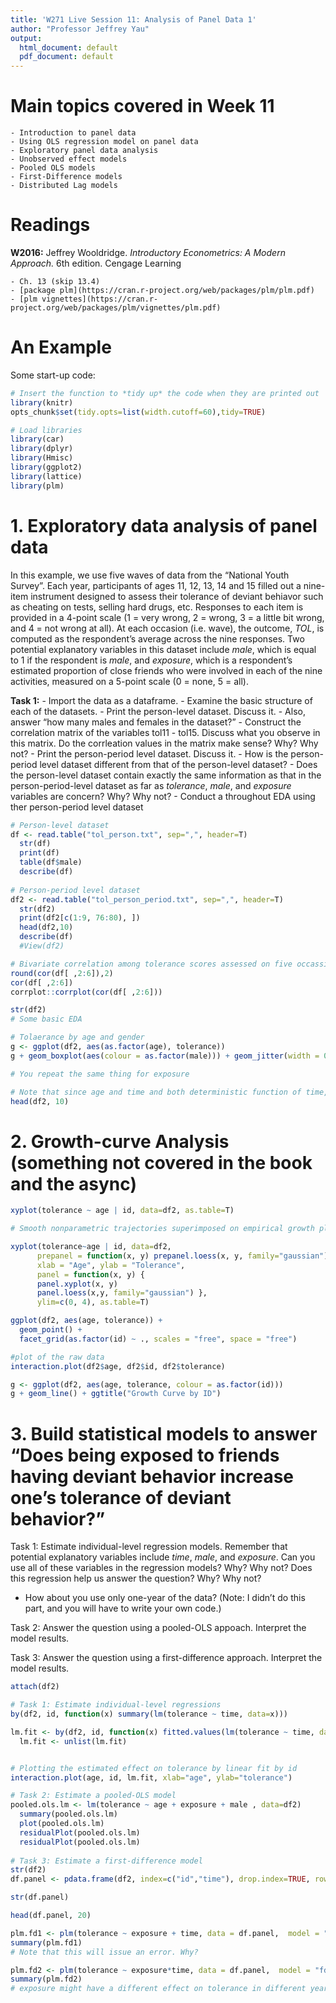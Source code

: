 ```yaml
---
title: 'W271 Live Session 11: Analysis of Panel Data 1'
author: "Professor Jeffrey Yau"
output:
  html_document: default
  pdf_document: default
---
```


# Main topics covered in Week 11
    - Introduction to panel data
    - Using OLS regression model on panel data
    - Exploratory panel data analysis
    - Unobserved effect models
    - Pooled OLS models
    - First-Difference models
    - Distributed Lag models

# Readings
**W2016:** Jeffrey Wooldridge. *Introductory Econometrics: A Modern Approach.* 6th edition. Cengage Learning 

    - Ch. 13 (skip 13.4)
    - [package plm](https://cran.r-project.org/web/packages/plm/plm.pdf)
    - [plm vignettes](https://cran.r-project.org/web/packages/plm/vignettes/plm.pdf)


# An Example
Some start-up code:

```r
# Insert the function to *tidy up* the code when they are printed out
library(knitr)
opts_chunk$set(tidy.opts=list(width.cutoff=60),tidy=TRUE)

# Load libraries
library(car)
library(dplyr)
library(Hmisc)
library(ggplot2)
library(lattice)
library(plm)
```

# 1. Exploratory data analysis of panel data

In this example, we use five waves of data from the "National Youth Survey". Each year, participants of ages 11, 12, 13, 14 and 15 filled out a nine-item instrument designed to assess their tolerance of deviant behiavor such as cheating on tests, selling hard drugs, etc. Responses to each item is provided in a 4-point scale (1 = very wrong, 2 = wrong, 3 = a little bit wrong, and 4 = not wrong at all). At each occasion (i.e. wave), the outcome, *TOL*, is computed as the respondent's average across the nine responses. Two potential explanatory variables in this dataset include *male*, which is equal to $1$ if the respondent is *male*, and *exposure*, which is a respondent's estimated proportion of close friends who were involved in each of the nine activities, measured on a 5-point scale ($0$ = none, $5$ = all).

**Task 1:** 
    - Import the data as a dataframe. 
    - Examine the basic structure of each of the datasets. 
    - Print the person-level dataset. Discuss it.
    - Also, answer "how many males and females in the dataset?" 
    - Construct the correlation matrix of the variables tol11 - tol15. Discuss what you observe in this matrix. Do the corrleation values in the matrix make sense? Why? Why not?
    - Print the person-period level dataset. Discuss it. 
    - How is the person-period level dataset different from that of the person-level dataset?
    - Does the person-level dataset contain exactly the same information as that in the person-period-level dataset as far as *tolerance*, *male*, and *exposure* variables are concern? Why? Why not?
    - Conduct a throughout EDA using ther person-period level dataset
    
```r
# Person-level dataset
df <- read.table("tol_person.txt", sep=",", header=T)
  str(df)
  print(df)
  table(df$male)
  describe(df)
  
# Person-period level dataset
df2 <- read.table("tol_person_period.txt", sep=",", header=T)
  str(df2)
  print(df2[c(1:9, 76:80), ])
  head(df2,10)
  describe(df)
  #View(df2)

# Bivariate correlation among tolerance scores assessed on five occassions
round(cor(df[ ,2:6]),2)
cor(df[ ,2:6])
corrplot::corrplot(cor(df[ ,2:6]))

str(df2)
# Some basic EDA

# Tolaerance by age and gender
g <- ggplot(df2, aes(as.factor(age), tolerance))
g + geom_boxplot(aes(colour = as.factor(male))) + geom_jitter(width = 0.2) + ggtitle("Tolerance by age and gender")

# You repeat the same thing for exposure

# Note that since age and time and both deterministic function of time, using age would be the same as using time.
head(df2, 10)

```

# 2. Growth-curve Analysis (something not covered in the book and the async)

```r
xyplot(tolerance ~ age | id, data=df2, as.table=T)

# Smooth nonparametric trajectories superimposed on empirical growth plots.

xyplot(tolerance~age | id, data=df2,
      prepanel = function(x, y) prepanel.loess(x, y, family="gaussian"),
      xlab = "Age", ylab = "Tolerance",
      panel = function(x, y) {
      panel.xyplot(x, y)
      panel.loess(x,y, family="gaussian") },
      ylim=c(0, 4), as.table=T)

ggplot(df2, aes(age, tolerance)) +
  geom_point() +
  facet_grid(as.factor(id) ~ ., scales = "free", space = "free")

#plot of the raw data
interaction.plot(df2$age, df2$id, df2$tolerance) 

g <- ggplot(df2, aes(age, tolerance, colour = as.factor(id)))
g + geom_line() + ggtitle("Growth Curve by ID")
```

# 3. Build statistical models to answer **"Does being exposed to friends having deviant behavior increase one's tolerance of deviant behavior?"**

  Task 1: Estimate individual-level regression models. Remember that potential explanatory variables include *time*, *male*, and *exposure*. Can you use all of these variables in the regression models?  Why? Why not? Does this regression help us answer the question? Why? Why not?
  
  - How about you use only one-year of the data?  (Note: I didn't do this part, and you will have to write your own code.)
  
  Task 2: Answer the question using a pooled-OLS appoach. Interpret the model results.
  
  Task 3: Answer the question using a first-difference approach. Interpret the model results.

```r
attach(df2)

# Task 1: Estimate individual-level regressions
by(df2, id, function(x) summary(lm(tolerance ~ time, data=x)))

lm.fit <- by(df2, id, function(x) fitted.values(lm(tolerance ~ time, data=x))) 
  lm.fit <- unlist(lm.fit)


# Plotting the estimated effect on tolerance by linear fit by id
interaction.plot(age, id, lm.fit, xlab="age", ylab="tolerance")

# Task 2: Estimate a pooled-OLS model
pooled.ols.lm <- lm(tolerance ~ age + exposure + male , data=df2)
  summary(pooled.ols.lm)
  plot(pooled.ols.lm)
  residualPlot(pooled.ols.lm)
  residualPlot(pooled.ols.lm)
  
# Task 3: Estimate a first-difference model
str(df2)
df.panel <- pdata.frame(df2, index=c("id","time"), drop.index=TRUE, row.names=TRUE)

str(df.panel)

head(df.panel, 20)  

plm.fd1 <- plm(tolerance ~ exposure + time, data = df.panel,  model = "fd")
summary(plm.fd1)
# Note that this will issue an error. Why?

plm.fd2 <- plm(tolerance ~ exposure*time, data = df.panel,  model = "fd")
summary(plm.fd2)
# exposure might have a different effect on tolerance in different years
```


